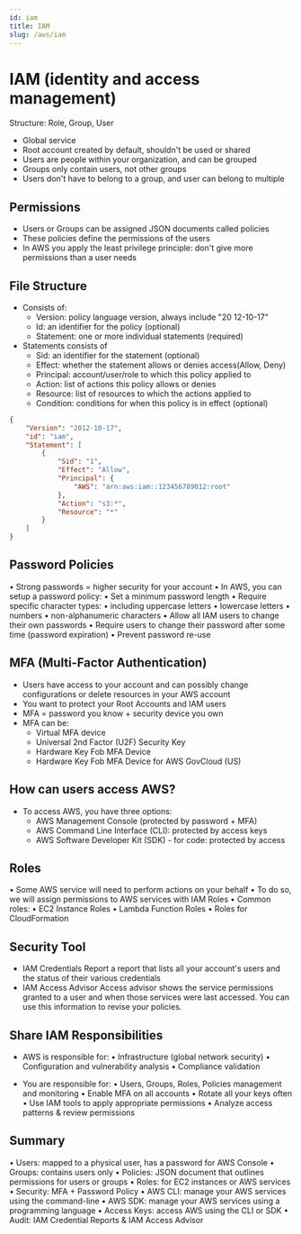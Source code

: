 ```yaml
---
id: iam
title: IAM
slug: /aws/iam
---
```

# IAM (identity and access management)
Structure: Role, Group, User
- Global service
- Root account created by default, shouldn't be used or shared
- Users are people within your organization, and can be grouped
- Groups only contain users, not other groups
- Users don't have to belong to a group, and user can belong to multiple

## Permissions
- Users or Groups can be assigned JSON documents called policies
- These policies define the permissions of the users
- In AWS you apply the least privilege principle: don't give more permissions than a user needs

## File Structure
- Consists of:
    - Version: policy language version, always include "20 12-10-17"
    - Id: an identifier for the policy (optional)
    - Statement: one or more individual statements (required)
- Statements consists of
    - Sid: an identifier for the statement (optional)
    - Effect: whether the statement allows or denies access(Allow, Deny)
    - Principal: account/user/role to which this policy applied to
    - Action: list of actions this policy allows or denies
    - Resource: list of resources to which the actions applied to
    - Condition: conditions for when this policy is in effect (optional)
```json
{
    "Version": "2012-10-17",
    "id": "iam",
    "Statement": [
        {
            "Sid": "1",
            "Effect": "Allow",
            "Principal": {
                "AWS": "arn:aws:iam::123456789012:root"
            },
            "Action": "s3:*",
            "Resource": "*"
        }
    ]
}
```

## Password Policies
• Strong passwords = higher security for your account
• In AWS, you can setup a password policy:
    • Set a minimum password length
    • Require specific character types:
        • including uppercase letters
        • lowercase letters
        • numbers
        • non-alphanumeric characters
    • Allow all IAM users to change their own passwords
    • Require users to change their password after some time (password expiration)
    • Prevent password re-use

## MFA (Multi-Factor Authentication)
- Users have access to your account and can possibly change configurations or delete resources in your AWS account
- You want to protect your Root Accounts and IAM users
- MFA = password you know + security device you own
- MFA can be:
    - Virtual MFA device
    - Universal 2nd Factor (U2F) Security Key
    - Hardware Key Fob MFA Device
    - Hardware Key Fob MFA Device for AWS GovCloud (US)

## How can users access AWS?
- To access AWS, you have three options:
    - AWS Management Console (protected by password + MFA)
    - AWS Command Line Interface (CLI): protected by access keys
    - AWS Software Developer Kit (SDK) - for code: protected by access

## Roles
• Some AWS service will need to perform actions on your behalf
• To do so, we will assign permissions to AWS services with IAM Roles
• Common roles:
    • EC2 Instance Roles
    • Lambda Function Roles
    • Roles for CloudFormation

## Security Tool
- IAM Credentials Report
a report that lists all your account's users and the status of their various credentials
- IAM Access Advisor
Access advisor shows the service permissions granted to a user and when those services were last accessed.
 You can use this information to revise your policies.

## Share IAM Responsibilities

- AWS is responsible for:
• Infrastructure (global network security)
• Configuration and vulnerability analysis
• Compliance validation

- You are responsible for:
• Users, Groups, Roles, Policies management and monitoring
• Enable MFA on all accounts
• Rotate all your keys often
• Use IAM tools to apply appropriate permissions
• Analyze access patterns & review permissions

## Summary
• Users: mapped to a physical user, has a password for AWS Console
• Groups: contains users only
• Policies: JSON document that outlines permissions for users or groups
• Roles: for EC2 instances or AWS services
• Security: MFA + Password Policy
• AWS CLI: manage your AWS services using the command-line
• AWS SDK: manage your AWS services using a programming language
• Access Keys: access AWS using the CLI or SDK
• Audit: IAM Credential Reports & IAM Access Advisor